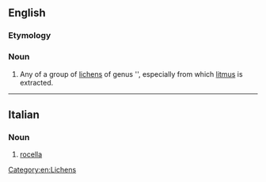 {{also|Roccella}}
==English==
{{rfimage}}
{{wikipedia|Rocella (lichen)}}
{{wikispecies}}

===Etymology===
{{rfe}}
===Noun===
{{en-noun}}

# Any of a group of [[lichen]]s of genus {{taxlink|Roccella|genus}}'', especially {{taxlink|Rocella tinctoria|species}} from which [[litmus]] is extracted.

[[Category:en:Lichens]]

----

==Italian==

===Noun===
{{it-noun|roccell|f|a|e}}

# [[#English|rocella]]